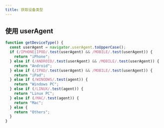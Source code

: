 ```yaml
---
title: 获取设备类型
---
```


## 使用 userAgent

```javascript title="JavaScript" showLineNumbers
function getDeviceType() {
  const userAgent = navigator.userAgent.toUpperCase();
  if (/IPHONE|IPOD/.test(userAgent) && /MOBILE/.test(userAgent)) {
    return "iPhone";
  } else if (/ANDROID/.test(userAgent) && /MOBILE/.test(userAgent)) {
    return "Android";
  } else if (/IPAD/.test(userAgent) && /MOBILE/.test(userAgent)) {
    return "iPad";
  } else if (/WINODWS/.test(agent)) {
    return "Windows PC";
  } else if (/LINUX/.test(agent)) {
    return "Linux PC";
  } else if (/MAC/.test(agent)) {
    return "Mac";
  } else {
    return "Others";
  }
}
```
